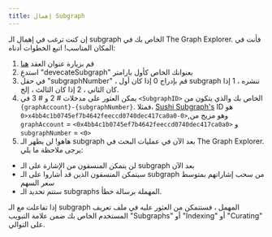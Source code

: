 ```yaml
---
title: إهمال Subgraph
---
```


إن كنت ترغب في إهمال الـ subgraph الخاص بك في The Graph Explorer. فأنت في المكان المناسب! اتبع الخطوات أدناه:

1. قم بزيارة عنوان العقد [ هنا ](https://etherscan.io/address/0xadca0dd4729c8ba3acf3e99f3a9f471ef37b6825#writeProxyContract)
2. استدعِ "devecateSubgraph" بعنوانك الخاص كأول بارامتر
3. في حقل "subgraphNumber" ، قم بإدراج 0 إذا كان أول subgraph تنشره ، 1 إذا كان الثاني ، 2 إذا كان الثالث ، إلخ.
4. يمكن العثور على مدخلات # 2 و # 3 في `<SubgraphID>` الخاص بك والذي يتكون من `{graphAccount}-{subgraphNumber}`. فمثلا، [Sushi Subgraph's](https://thegraph.com/explorer/subgraph?id=0x4bb4c1b0745ef7b4642feeccd0740dec417ca0a0-0&version=0x4bb4c1b0745ef7b4642feeccd0740dec417ca0a0-0-0&view=Overview) ID هو `<0x4bb4c1b0745ef7b4642feeccd0740dec417ca0a0-0>`,وهو مزيج من `graphAccount` = `<0x4bb4c1b0745ef7b4642feeccd0740dec417ca0a0>` و `subgraphNumber` = `<0>`
5. هاهو! لن يظهر الـ subgraph بعد الآن في عمليات البحث في The Graph Explorer. يرجى ملاحظة ما يلي:

- لن يتمكن المنسقون من الإشارة على الـ subgraph بعد الآن
- سيتمكن المنسقون الذين قد أشاروا على الـ subgraph من سحب إشاراتهم بمتوسط سعر السهم
- ستتم تحديد الـ subgraphs المهملة برسالة خطأ.

إذا تفاعلت مع الـ subgraph المهمل ، فستتمكن من العثور عليه في ملف تعريف المستخدم الخاص بك ضمن علامة التبويب "Subgraphs" أو "Indexing" أو "Curating" على التوالي.

